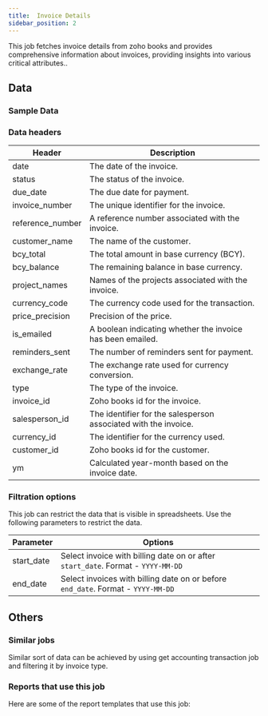 ```yaml
---
title:  Invoice Details
sidebar_position: 2
---
```


This job fetches invoice details from zoho books and provides comprehensive information about invoices, providing insights into various critical attributes.. 

<AddJob
  template="gsheet_zoho_books_db_get_invoice_details"
/>

## Data

### Sample Data

<Gsheet
  src="https://docs.google.com/spreadsheets/d/1-gX-uq5YrTW-6gQJYM-mNXitEOfJLTiQCvPtV8CR1Yc/edit#gid=858454348"
/>

### Data headers

| Header            | Description                                               |
|-------------------|-----------------------------------------------------------|
| date              | The date of the invoice.                                   |
| status            | The status of the invoice.                                 |
| due_date          | The due date for payment.                                  |
| invoice_number    | The unique identifier for the invoice.                     |
| reference_number  | A reference number associated with the invoice.            |
| customer_name     | The name of the customer.                                  |
| bcy_total         | The total amount in base currency (BCY).                  |
| bcy_balance       | The remaining balance in base currency.                   |
| project_names     | Names of the projects associated with the invoice.        |
| currency_code     | The currency code used for the transaction.               |
| price_precision   | Precision of the price.                                   |
| is_emailed        | A boolean indicating whether the invoice has been emailed.|
| reminders_sent    | The number of reminders sent for payment.                 |
| exchange_rate     | The exchange rate used for currency conversion.           |
| type              | The type of the invoice.                                   |
| invoice_id        | Zoho books id for the invoice.                    |
| salesperson_id    | The identifier for the salesperson associated with the invoice. |
| currency_id       | The identifier for the currency used.                     |
| customer_id       | Zoho books id for the customer.                   |
| ym                | Calculated year-month based on the invoice date.          |



### Filtration options

This job can restrict the data that is visible in spreadsheets. Use the following parameters to restrict the data.

| Parameter | Options |
|----|----|
| start_date | Select invoice with billing date on or after `start_date`. Format - `YYYY-MM-DD` |
| end_date | Select invoices with billing date on or before `end_date`. Format - `YYYY-MM-DD` |


## Others

### Similar jobs

Similar sort of data can be achieved by using get accounting transaction job and filtering it by invoice type. 

### Reports that use this job

Here are some of the report templates that use this job: 
